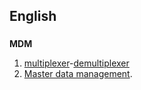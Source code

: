 {{also|Mdm}}
{{wikipedia}}
==English==
==={{initialism}}===
'''MDM'''

# [[multiplexer]]-[[demultiplexer]]
# [[master data management|Master data management]].